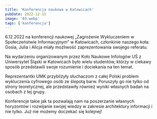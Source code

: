```yaml
---
title: 'Konferencja naukowa w Katowicach'
pubDate: 2022-12-15
image: '03.webp'
tags: ['konferencja']
---
```


6.12.2022 na konferencji naukowej „Zagrożenie Wykluczeniem w Społeczeństwie Informacyjnym” w Katowicach, członkinie naszego koła: Gosia, Julia i Alicja miały możliwość zaprezentowania swojego referatu.

Na wydarzeniu organizowanym przez Koło Naukowe Infologów UŚ z Uniwersytet Śląski w Katowicach było wielu studentów, którzy w ciekawy sposób przedstawili swoje rozumienie i dociekania na ten temat.

Reprezentantki UMK przybliżyły słuchaczom z całej Polski problem wykluczenia cyfrowego osób ze ślepotą barw. Poruszyły go nie tylko od strony teoretycznej, ale przedstawiły również wyniki własnych badań na osobach z tej grupy.

Konferencje takie jak ta pozwalają nam na poszerzanie własnych horyzontów i rozwijanie swojej wiedzy w zakresie architektury informacji i nie tylko. Już nie możemy doczekać się kolejnej!